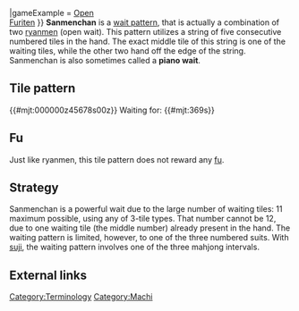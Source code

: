 {{infobox machi
|kanji       = 三面張
|english     =  
|fu          = 0 fu
|type        = 3
|available   = 11
|tilePattern = {{#mjt:34567p}}
|gameExample = [http://tenhou.net/0/?log=2014020716gm-0009-7447-c1bce130&tw=0&ts=3 Open]<br>[http://tenhou.net/0/?log=2017110514gm-0089-0000-5752e157&tw=1&ts=4 Furiten]
}}
'''Sanmenchan''' {{kana|三面張}} is a [[machi|wait pattern]], that is actually a combination of two [[ryanmen]] (open wait).  This pattern utilizes a string of five consecutive numbered tiles in the hand.  The exact middle tile of this string is one of the waiting tiles, while the other two hand off the edge of the string. Sanmenchan is also sometimes called a '''piano wait'''.

==Tile pattern==

{{#mjt:000000z45678s00z}} Waiting for: {{#mjt:369s}}

==Fu==
Just like ryanmen, this tile pattern does not reward any [[fu]].

==Strategy==
{{octave|align=right}}
Sanmenchan is a powerful wait due to the large number of waiting tiles: 11 maximum possible, using any of 3-tile types.  That number cannot be 12, due to one waiting tile (the middle number) already present in the hand.  The waiting pattern is limited, however, to one of the three numbered suits.  With [[suji]], the waiting pattern involves one of the three mahjong intervals.

==External links==
{{jpwiki|聴牌#狭義の三面待ち}}

{{Navbox machi}}

[[Category:Terminology]]
[[Category:Machi]]
